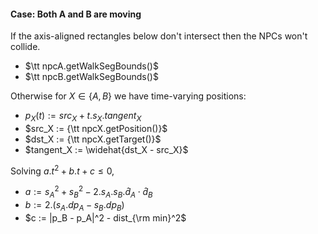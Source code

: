 
#### Case: Both A and B are moving

If the axis-aligned rectangles below don't intersect then the NPCs won't collide.<QedIcon/>
- $\tt npcA.getWalkSegBounds()$
- $\tt npcB.getWalkSegBounds()$


Otherwise for $X \in \{ A, B \}$ we have time-varying positions:
- $p_X(t) := src_X + t . s_X . tangent_X$
- $src_X := {\tt npcX.getPosition()}$
- $dst_X := {\tt npcX.getTarget()}$
- $tangent_X := \widehat{dst_X - src_X}$

<!-- from here: time bounds? -->

Solving $a.t^2 + b.t + c ≤ 0$,
- $a := s_A^2 + s_B^2 - 2 . s_A . s_B . \hat{d}_A \cdot \hat{d}_B$
- $b := 2. (s_A . dp_A - s_B . dp_B)$
- $c := |p_B - p_A|^2 - dist_{\rm min}^2$
